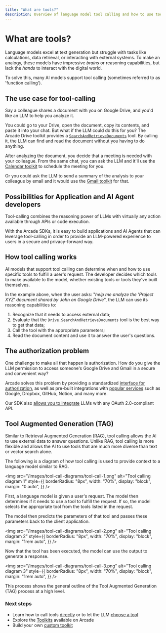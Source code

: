 ```yaml
---
title: "What are tools?"
description: Overview of language model tool calling and how to use tools with Arcade
---
```


# What are tools?

Language models excel at text generation but struggle with tasks like calculations, data retrieval, or interacting with external systems. To make an analogy, these models have impressive _brains_ or reasoning capabilities, but lack the _hands_ to interact with the digital world.

To solve this, many AI models support tool calling (sometimes referred to as 'function calling').

## The use case for tool-calling

Say a colleague shares a document with you on Google Drive, and you'd like an LLM to help you analyze it.

You could go to your Drive, open the document, copy its contents, and paste it into your chat. But what if the LLM could do this for you? The Arcade Drive toolkit provides a [`SearchAndRetrieveDocuments`](/toolkits/productivity/google/drive#searchandretrievedocuments) tool. By calling it, the LLM can find and read the document without you having to do anything.

After analyzing the document, you decide that a meeting is needed with your colleague. From the same chat, you can ask the LLM and it'll use the [Calendar toolkit](/toolkits/productivity/google/calendar) to schedule the meeting for you.

Or you could ask the LLM to send a summary of the analysis to your colleague by email and it would use the [Gmail toolkit](/toolkits/productivity/google/gmail) for that.

## Possibilities for Application and AI Agent developers

Tool-calling combines the reasoning power of LLMs with virtually any action available through APIs or code execution.

With the Arcade SDKs, it is easy to build applications and AI Agents that can leverage tool-calling in order to provide an LLM-powered experience to users in a secure and privacy-forward way.

## How tool calling works

AI models that support tool calling can determine when and how to use specific tools to fulfill a user's request. The developer decides which tools to make available to the model, whether existing tools or tools they've built themselves.

In the example above, when the user asks: "_help me analyze the 'Project XYZ' document shared by John on Google Drive_", the LLM can use its reasoning capabilities to:

1. Recognize that it needs to access external data;
1. Evaluate that the `Drive.SearchAndRetrieveDocuments` tool is the best way to get that data;
1. Call the tool with the appropriate parameters;
1. Read the document content and use it to answer the user's questions.

## The authorization problem

One challenge to make all that happen is authorization. How do you give the LLM permission to access someone's Google Drive and Gmail in a secure and convenient way?

Arcade solves this problem by providing a standardized [interface for authorization](/home/auth/how-arcade-helps), as well as pre-built integrations with [popular services](/home/auth-providers) such as Google, Dropbox, GitHub, Notion, and many more.

Our SDK also [allows you to integrate](/home/auth-providers/oauth2) LLMs with any OAuth 2.0-compliant API.

## Tool Augmented Generation (TAG)

Similar to Retrieval Augmented Generation (RAG), tool calling allows the AI to use external data to answer questions. Unlike RAG, tool calling is more flexible and allows the AI to use tools that are much more diverse than text or vector search alone.

The following is a diagram of how tool calling is used to provide context to a language model similar to RAG.

<img
  src="/images/tool-call-diagrams/tool-call-1.png"
  alt="Tool calling diagram 1"
  style={{
    borderRadius: "8px",
    width: "70%",
    display: "block",
    margin: "0 auto",
  }}
/>

First, a language model is given a user's request. The model then determines if it needs to use a tool to fulfill the request. If so, the model selects the appropriate tool from the tools listed in the request.

The model then predicts the parameters of that tool and passes these parameters back to the client application.

<img
  src="/images/tool-call-diagrams/tool-call-2.png"
  alt="Tool calling diagram 2"
  style={{
    borderRadius: "8px",
    width: "70%",
    display: "block",
    margin: "1rem auto",
  }}
/>

Now that the tool has been executed, the model can use the output to generate a response.

<img
  src="/images/tool-call-diagrams/tool-call-3.png"
  alt="Tool calling diagram 3"
  style={{
    borderRadius: "8px",
    width: "70%",
    display: "block",
    margin: "1rem auto",
  }}
/>

This process shows the general outline of the Tool Augmented Generation (TAG) process at a high level.

### Next steps

- Learn how to call tools [directly](/home/use-tools/call-tools-directly) or to let the LLM [choose a tool](/home/use-tools/tool-choice)
- Explore the [Toolkits](/toolkits) available on Arcade
- Build your own [custom toolkit](/home/build-tools/create-a-toolkit)
